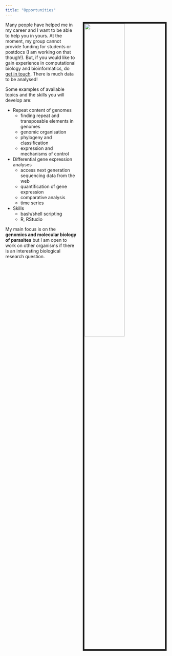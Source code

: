```yaml
---
title: "Opportunities"
---
```


<link rel="stylesheet" href="styles.css" type="text/css">

<img src="images/group_discuss.jpg" style="width:50%; border:5px solid; margin-left: 20px" align="right"> 

Many people have helped me in my career and I want to be able to help you in yours. At the moment, my group cannot provide funding for students or postdocs (I am working on that though!). But, if you would like to gain experience in computational biology and bioinformatics, do [get in touch](mailto:avp25@cam.ac.uk). There is much data to be analysed!

Some examples of available topics and the skills you will develop are:

- Repeat content of genomes
  - finding repeat and transposable elements in genomes 
  - genomic organisation
  - phylogeny and classification
  - expression and mechanisms of control

- Differential gene expression analyses
  - access next generation sequencing data from the web
  - quantification of gene expression
  - comparative analysis
  - time series
  
- Skills
  - bash/shell scripting
  - R, RStudio
  

My main focus is on the **genomics and molecular biology of parasites** but I am open to work on other organisms if there is an interesting biological research question. 


  
  